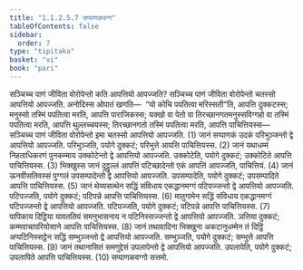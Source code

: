 ```yaml
---
title: "1.1.2.5.7 सप्पाणकवग्ग"
tableOfContents: false
sidebar:
  order: 7
type: "tipitaka"
basket: "vi"
book: "pari"
---
```



<DynamicBreadcrumb />

<Division number="171" book="pari">

<Paragraph number="451" book="pari">
सञ्चिच्च पाणं जीविता वोरोपेन्तो कति आपत्तियो आपज्जति? सञ्चिच्च पाणं जीविता वोरोपेन्तो चतस्सो आपत्तियो आपज्जति. अनोदिस्स ओपातं खणति—  “यो कोचि पपतित्वा मरिस्सती”ति, आपत्ति दुक्कटस्स; मनुस्सो तस्मिं पपतित्वा मरति, आपत्ति पाराजिकस्स; यक्खो वा पेतो वा तिरच्छानगतमनुस्सविग्गहो वा तस्मिं पपतित्वा मरति, आपत्ति थुल्लच्चयस्स; तिरच्छानगतो तस्मिं पपतित्वा मरति, आपत्ति पाचित्तियस्स—  सञ्चिच्च पाणं जीविता वोरोपेन्तो इमा चतस्सो आपत्तियो आपज्जति. (1)
</Paragraph>

<Paragraph number="452" book="pari">
जानं सप्पाणकं उदकं परिभुञ्जन्तो द्वे आपत्तियो आपज्जति. परिभुञ्जति, पयोगे दुक्कटं; परिभुत्ते आपत्ति पाचित्तियस्स. (2)
</Paragraph>

<Paragraph number="453" book="pari">
जानं यथाधम्मं निहताधिकरणं पुनकम्माय उक्कोटेन्तो द्वे आपत्तियो आपज्जति. उक्कोटेति, पयोगे दुक्कटं; उक्कोटिते आपत्ति पाचित्तियस्स. (3)
</Paragraph>

<Paragraph number="454" book="pari">
भिक्खुस्स जानं दुट्ठुल्लं आपत्तिं पटिच्छादेन्तो एकं आपत्तिं आपज्जति, पाचित्तियं. (4)
</Paragraph>

<Paragraph number="455" book="pari">
जानं ऊनवीसतिवस्सं पुग्गलं उपसम्पादेन्तो द्वे आपत्तियो आपज्जति. उपसम्पादेति, पयोगे दुक्कटं; उपसम्पादिते आपत्ति पाचित्तियस्स. (5)
</Paragraph>

<Paragraph number="456" book="pari">
जानं थेय्यसत्थेन सद्धिं संविधाय एकद्धानमग्गं पटिपज्जन्तो द्वे आपत्तियो आपज्जति. पटिपज्जति, पयोगे दुक्कटं; पटिपन्ने आपत्ति पाचित्तियस्स. (6)
</Paragraph>

<Paragraph number="457" book="pari">
मातुगामेन सद्धिं संविधाय एकद्धानमग्गं पटिपज्जन्तो द्वे आपत्तियो आपज्जति. पटिपज्जति, पयोगे दुक्कटं; पटिपन्ने आपत्ति पाचित्तियस्स. (7)
</Paragraph>

<Paragraph number="458" book="pari">
पापिकाय दिट्ठिया यावततियं समनुभासनाय न पटिनिस्सज्जन्तो द्वे आपत्तियो आपज्जति. ञत्तिया दुक्कटं; कम्मवाचापरियोसाने आपत्ति पाचित्तियस्स. (8)
</Paragraph>

<Paragraph number="459" book="pari">
जानं तथावादिना भिक्खुना अकटानुधम्मेन तं दिट्ठिं अप्पटिनिस्सट्ठेन सद्धिं सम्भुञ्जन्तो द्वे आपत्तियो आपज्जति. सम्भुञ्जति, पयोगे दुक्कटं; सम्भुत्ते आपत्ति पाचित्तियस्स. (9)
</Paragraph>

<Paragraph number="460" book="pari">
जानं तथानासितं समणुद्देसं उपलापेन्तो द्वे आपत्तियो आपज्जति. उपलापेति, पयोगे दुक्कटं; उपलापिते आपत्ति पाचित्तियस्स. (10)

</Paragraph>
</Division>

<Paragraph number="461" type="center" book="pari">
सप्पाणकवग्गो सत्तमो.
</Paragraph>